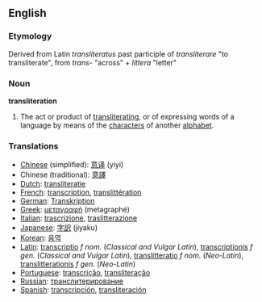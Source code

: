 ==English==

===Etymology===

Derived from Latin ''transliteratus'' past participle of ''transliterare'' "to transliterate", from ''trans-'' "across" + ''littera'' "letter"

===Noun===
'''transliteration'''

#The act or product of [[transliterate|transliterating]], or of expressing words of a language by means of the [[character]]s of another [[alphabet]].

===Translations===
*[[Chinese]] (simplified): [[意译]] (yiyi)
*Chinese (traditional): [[意譯]]
*[[Dutch]]: [[transliteratie]]
*[[French]]: [[transcription]], [[translittération]]
*[[German]]: [[Transkription]]
*[[Greek]]: [[μεταγραφή]] (metagraphé)
*[[Italian]]: [[trascrizione]], [[traslitterazione]]
*[[Japanese]]: [[字訳]] (jiyaku)
*[[Korean]]: [[음역]]
*[[Latin]]: [[transcriptio]] ''f nom.'' (''Classical and Vulgar Latin''), [[transcriptionis]] ''f gen.'' (''Classical and Vulgar Latin''), [[translitteratio]] ''f nom.'' (''Neo-Latin''), [[translitterationis]] ''f gen.'' (''Neo-Latin'')
*[[Portuguese]]: [[transcrição]], [[transliteração]]
*[[Russian]]: [[транслитерирование]]
*[[Spanish]]: [[transcripción]], [[transliteración]]